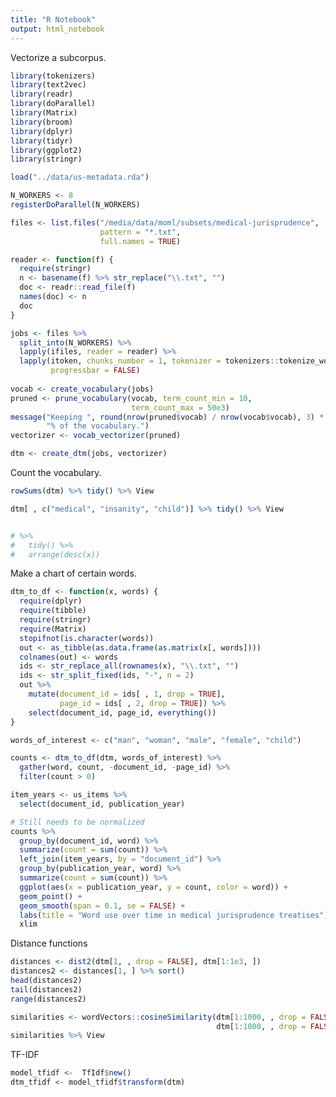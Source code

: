 ```yaml
---
title: "R Notebook"
output: html_notebook
---
```


Vectorize a subcorpus.

```r
library(tokenizers)
library(text2vec)
library(readr)
library(doParallel)
library(Matrix)
library(broom)
library(dplyr)
library(tidyr)
library(ggplot2)
library(stringr)

load("../data/us-metadata.rda")

N_WORKERS <- 8
registerDoParallel(N_WORKERS)

files <- list.files("/media/data/moml/subsets/medical-jurisprudence", 
                    pattern = "*.txt",
                    full.names = TRUE)

reader <- function(f) {
  require(stringr)
  n <- basename(f) %>% str_replace("\\.txt", "")
  doc <- readr::read_file(f)
  names(doc) <- n
  doc
}

jobs <- files %>% 
  split_into(N_WORKERS) %>% 
  lapply(ifiles, reader = reader) %>% 
  lapply(itoken, chunks_number = 1, tokenizer = tokenizers::tokenize_words,
         progressbar = FALSE)
  
vocab <- create_vocabulary(jobs)
pruned <- prune_vocabulary(vocab, term_count_min = 10,
                           term_count_max = 50e3)
message("Keeping ", round(nrow(pruned$vocab) / nrow(vocab$vocab), 3) * 100,
        "% of the vocabulary.")
vectorizer <- vocab_vectorizer(pruned)

dtm <- create_dtm(jobs, vectorizer)
```

Count the vocabulary.

```r
rowSums(dtm) %>% tidy() %>% View

dtm[ , c("medical", "insanity", "child")] %>% tidy() %>% View


# %>% 
#   tidy() %>% 
#   arrange(desc(x))
```

Make a chart of certain words.

```r
dtm_to_df <- function(x, words) {
  require(dplyr)
  require(tibble)
  require(stringr)
  require(Matrix)
  stopifnot(is.character(words))
  out <- as_tibble(as.data.frame(as.matrix(x[, words])))
  colnames(out) <- words
  ids <- str_replace_all(rownames(x), "\\.txt", "")
  ids <- str_split_fixed(ids, "-", n = 2)
  out %>% 
    mutate(document_id = ids[ , 1, drop = TRUE],
           page_id = ids[ , 2, drop = TRUE]) %>% 
    select(document_id, page_id, everything())
}

words_of_interest <- c("man", "woman", "male", "female", "child")

counts <- dtm_to_df(dtm, words_of_interest) %>% 
  gather(word, count, -document_id, -page_id) %>% 
  filter(count > 0)

item_years <- us_items %>% 
  select(document_id, publication_year)

# Still needs to be normalized
counts %>% 
  group_by(document_id, word) %>% 
  summarize(count = sum(count)) %>% 
  left_join(item_years, by = "document_id") %>% 
  group_by(publication_year, word) %>% 
  summarize(count = sum(count)) %>% 
  ggplot(aes(x = publication_year, y = count, color = word)) +
  geom_point() +
  geom_smooth(span = 0.1, se = FALSE) +
  labs(title = "Word use over time in medical jurisprudence treatises") + 
  xlim
```

Distance functions

```r
distances <- dist2(dtm[1, , drop = FALSE], dtm[1:1e3, ])
distances2 <- distances[1, ] %>% sort()
head(distances2)
tail(distances2)
range(distances2)

similarities <- wordVectors::cosineSimilarity(dtm[1:1000, , drop = FALSE], 
                                              dtm[1:1000, , drop = FALSE])
similarities %>% View
```


TF-IDF

```r
model_tfidf <-  TfIdf$new()
dtm_tfidf <- model_tfidf$transform(dtm)
```


